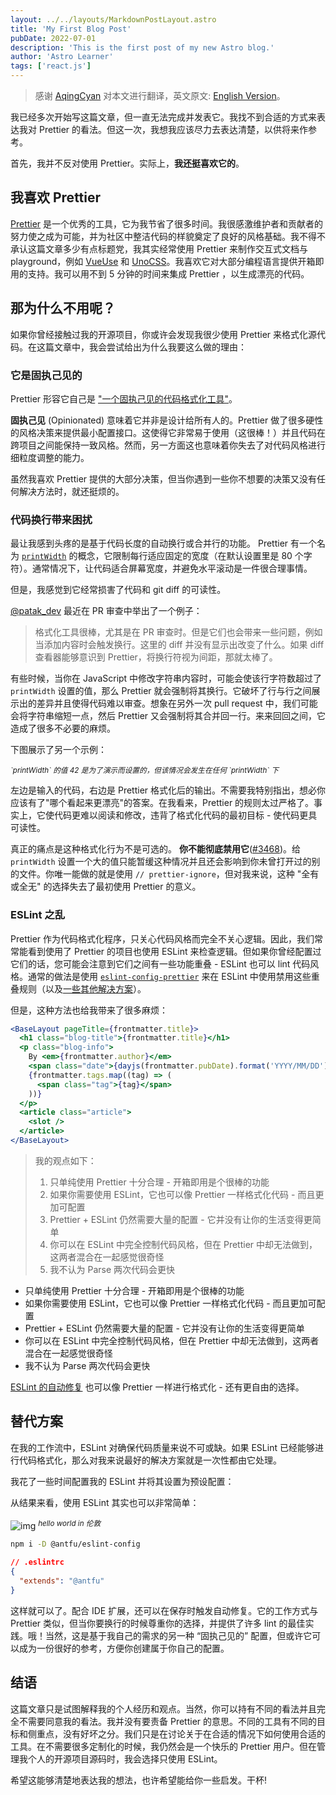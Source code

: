 ```yaml
---
layout: ../../layouts/MarkdownPostLayout.astro
title: 'My First Blog Post'
pubDate: 2022-07-01
description: 'This is the first post of my new Astro blog.'
author: 'Astro Learner'
tags: ['react.js']
---
```



> 感谢 [AqingCyan](https://github.com/AqingCyan) 对本文进行翻译，英文原文: [English Version](/posts/why-not-prettier)。

我已经多次开始写这篇文章，但一直无法完成并发表它。我找不到合适的方式来表达我对 <TwitterLink href="https://www.baidu.com" text="试试" /> <BilibiliLink href="https://www.baidu.com" text="试试" /> Prettier 的看法。但这一次，我想我应该尽力去表达清楚，以供将来作参考。

首先，我并不反对使用 Prettier。实际上，**我还挺喜欢它的**。

## 我喜欢 Prettier

[Prettier](https://prettier.io/) 是一个优秀的工具，它为我节省了很多时间。我很感激维护者和贡献者的努力使之成为可能，并为社区中整洁代码的样貌奠定了良好的风格基础。我不得不承认这篇文章多少有点标题党，我其实经常使用 Prettier 来制作交互式文档与 playground，例如 [VueUse](https://github.com/vueuse/vueuse/blob/c7dd1a48471d0a8b4f2b5a567baa12c24504eaee/scripts/utils.ts#L36-L46) 和 [UnoCSS](https://github.com/unocss/unocss/blob/7c332f235aff2045addb60c2668331a3ccfd1359/packages/inspector/client/composables/usePrettify.ts)。我喜欢它对大部分编程语言提供开箱即用的支持。我可以用不到 5 分钟的时间来集成 Prettier ，以生成漂亮的代码。

## 那为什么不用呢？

如果你曾经接触过我的开源项目，你或许会发现我很少使用 Prettier 来格式化源代码。在这篇文章中，我会尝试给出为什么我要这么做的理由：

### 它是固执己见的

Prettier 形容它自己是 ["一个固执己见的代码格式化工具"](https://github.com/prettier/prettier)。

**固执己见** (Opinionated) 意味着它并非是设计给所有人的。Prettier 做了很多硬性的风格决策来提供最小配置接口。这使得它非常易于使用（这很棒！）并且代码在跨项目之间能保持一致风格。然而，另一方面这也意味着你失去了对代码风格进行细粒度调整的能力。

虽然我喜欢 Prettier 提供的大部分决策，但当你遇到一些你不想要的决策又没有任何解决方法时，就还挺烦的。

### 代码换行带来困扰

最让我感到头疼的是基于代码长度的自动换行或合并行的功能。 Prettier 有一个名为 [`printWidth`](https://prettier.io/docs/en/options.html#print-width) 的概念，它限制每行适应固定的宽度（在默认设置里是 80 个字符）。通常情况下，让代码适合屏幕宽度，并避免水平滚动是一件很合理事情。

但是，我感觉到它经常损害了代码和 git diff 的可读性。

[@patak_dev](https://twitter.com/patak_dev) 最近在 PR 审查中举出了一个例子：

> 格式化工具很棒，尤其是在 PR 审查时。但是它们也会带来一些问题，例如当添加内容时会触发换行。这里的 diff 并没有显示出改变了什么。如果 diff 查看器能够意识到 Prettier，将换行符视为间距，那就太棒了。

有些时候，当你在 JavaScript 中修改字符串内容时，可能会使该行字符数超过了 `printWidth` 设置的值，那么 Prettier 就会强制将其换行。它破坏了行与行之间展示出的差异并且使得代码难以审查。想象在另外一次 pull request 中，我们可能会将字符串缩短一点，然后 Prettier 又会强制将其合并回一行。来来回回之间，它造成了很多不必要的麻烦。

下图展示了另一个示例：

<sup>
  <em>`printWidth` 的值 42 是为了演示而设置的，但该情况会发生在任何 `printWidth` 下</em>
</sup>

左边是输入的代码，右边是 Prettier 格式化后的输出。不需要我特别指出，想必你应该有了"哪个看起来更漂亮"的答案。在我看来，Prettier 的规则太过严格了。事实上，它使代码更难以阅读和修改，违背了格式化代码的最初目标 - 使代码更具可读性。

真正的痛点是这种格式化行为不是可选的。 **你不能彻底禁用它**([#3468](https://github.com/prettier/prettier/issues/3468))。给 `printWidth` 设置一个大的值只能暂缓这种情况并且还会影响到你未曾打开过的别的文件。你唯一能做的就是使用 `// prettier-ignore`，但对我来说，这种 "全有或全无" 的选择失去了最初使用 Prettier 的意义。

### ESLint 之乱

Prettier 作为代码格式化程序，只关心代码风格而完全不关心逻辑。因此，我们常常能看到使用了 Prettier 的项目也使用 ESLint 来检查逻辑。但如果你曾经配置过它们的话，您可能会注意到它们之间有一些功能重叠 - ESLint 也可以 lint 代码风格。通常的做法是使用 [`eslint-config-prettier`](https://github.com/prettier/eslint-config-prettier) 来在 ESLint 中使用禁用这些重叠规则（以及[一些其他解决方案](https://prettier.io/docs/en/integrating-with-linters.html)）。

但是，这种方法也给我带来了很多麻烦：

```jsx
<BaseLayout pageTitle={frontmatter.title}>
  <h1 class="blog-title">{frontmatter.title}</h1>
  <p class="blog-info">
    By <em>{frontmatter.author}</em>
    <span class="date">{dayjs(frontmatter.pubDate).format('YYYY/MM/DD')}</span>
    {frontmatter.tags.map((tag) => (
      <span class="tag">{tag}</span>
    ))}
  </p>
  <article class="article">
    <slot />
  </article>
</BaseLayout>
```

> 我的观点如下：
>
> 1. 只单纯使用 Prettier 十分合理 - 开箱即用是个很棒的功能
> 2. 如果你需要使用 ESLint，它也可以像 Prettier 一样格式化代码 - 而且更加可配置
> 3. Prettier + ESLint 仍然需要大量的配置 - 它并没有让你的生活变得更简单
> 4. 你可以在 ESLint 中完全控制代码风格，但在 Prettier 中却无法做到，这两者混合在一起感觉很奇怪
> 5. 我不认为 Parse 两次代码会更快

- 只单纯使用 Prettier 十分合理 - 开箱即用是个很棒的功能
- 如果你需要使用 ESLint，它也可以像 Prettier 一样格式化代码 - 而且更加可配置
- Prettier + ESLint 仍然需要大量的配置 - 它并没有让你的生活变得更简单
- 你可以在 ESLint 中完全控制代码风格，但在 Prettier 中却无法做到，这两者混合在一起感觉很奇怪
- 我不认为 Parse 两次代码会更快

[ESLint 的自动修复](https://developer.ibm.com/articles/auto-fix-and-format-your-javascript-with-eslint/) 也可以像 Prettier 一样进行格式化 - 还有更自由的选择。

## 替代方案

在我的工作流中，ESLint 对确保代码质量来说不可或缺。如果 ESLint 已经能够进行代码格式化，那么对我来说最好的解决方案就是一次性都由它处理。

我花了一些时间配置我的 ESLint 并将其设置为预设配置：

从结果来看，使用 ESLint 其实也可以非常简单：

![img](https://antfu.me/images/a-paris-5.jpg) <sup><em>hello world in 伦敦</em></sup>

```bash
npm i -D @antfu/eslint-config
```

```json
// .eslintrc
{
  "extends": "@antfu"
}
```

这样就可以了。配合 IDE 扩展，还可以在保存时触发自动修复。它的工作方式与 Prettier 类似，但当你要换行的时候尊重你的选择，并提供了许多 lint 的最佳实践。哦！当然，这是基于我自己的需求的另一种 “固执己见的” 配置，但或许它可以成为一份很好的参考，方便你创建属于你自己的配置。

## 结语

这篇文章只是试图解释我的个人经历和观点。当然，你可以持有不同的看法并且完全不需要同意我的看法。我并没有要责备 Prettier 的意思。不同的工具有不同的目标和侧重点，没有好坏之分。我们只是在讨论关于在合适的情况下如何使用合适的工具。在不需要很多定制化的时候，我仍然会是一个快乐的 Prettier 用户。但在管理我个人的开源项目源码时，我会选择只使用 ESLint。

希望这能够清楚地表达我的想法，也许希望能给你一些启发。干杯!
